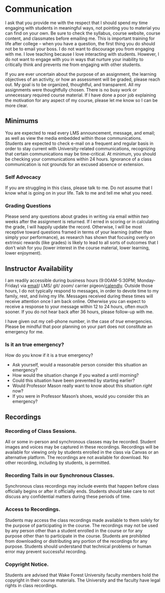 # Communication

I ask that you provide me with the respect that I should spend my time engaging with students in meaningful ways, not pointing you to material you can find on your own. Be sure to check the syllabus, course website, course content, and classmates before emailing me. This is important training for life after college – when you have a question, the first thing you do should not be to email your boss. I do not want to discourage you from engaging with me. I love teaching because I love interacting with students.  However, I do not want to engage with you in ways that nurture your inability to critically think and prevents me from engaging with other students.

If you are ever uncertain about the purpose of an assignment, the learning objectives of an activity, or how an assessment will be graded, please reach out. My goal is to be  organized, thoughtful, and transparent. All my assignments were thoughtfully chosen. There is no busy work or unnecessary required course material. If I have done a poor job explaining the motivation for any aspect of my course, please let me know so I can be more clear. 


## Minimums

You are expected to read every LMS announcement, message, and email; as well as view the media embedded within those communications. Students are expected to check e-mail on a frequent and regular basis in order to stay current with University-related communications, recognizing that certain communications may be time-critical. At minimum, you should be checking your communications within 24 hours. Ignorance of a class communication is not grounds for an excused absence or extension. 


### Self Advocacy

If you are struggling in this class, please talk to me. Do not assume that I know what is going on in your life. Talk to me and tell me what you need.

### Grading Questions

Please send any questions about grades in writing via email within *two* weeks after the assignment is returned. If I erred in scoring or in calculating the grade, I will happily update the record. Otherwise, I will be most receptive toward questions framed in terms of your learning (rather than simply your performance), as research has shown that focusing overly on extrinsic rewards (like grades) is likely to lead to all sorts of outcomes that I don't wish for you (lower interest in the course material, lower learning, lower enjoyment).


## Instructor Availability

I am readily accessible during business hours (9:00AM-5:30PM; Monday-Friday) via [email](garrissm@wfu.edu)/ LMS/ git/ zoom/ carrier pigeon/[calendly](https://calendly.com/smasongarrison/). Outside those hours, I do not typically respond to messages, in order to devote time to my family, rest, and living my life. Messages received during these times will receive attention once I am back online. Otherwise you can expect to receive a response to your message within 12 to 24 hours, often much sooner. If you do not hear back after 36 hours, please follow-up with me. 

I have given out my cell-phone number, in the case of *true* emergencies. Please be mindful that poor planning on your part does not constitute an emergency for me. 

### Is it an true emergency?

How do you know if it is a true emergency? 

* Ask yourself, would a reasonable person consider this situation an emergency? 
* How would the situation change if you waited a until morning?
* Could this situation have been prevented by starting earlier?
* Would Professor Mason really want to know about this situation *right* now? 
* If you were in Professor Mason's shoes, would you consider this an emergency?

## Recordings

### Recording of Class Sessions. 

All or some in-person and synchronous classes may be recorded.  Student images and voices may be captured in these recordings.  Recordings will be available for viewing only by students enrolled in the class via Canvas or an alternative platform. The recordings are not available for download. No other recording, including by students, is permitted.

### Recording Tails in our Synchronous Classes. 

Synchronous class recordings may include events that happen before class officially begins or after it officially ends. Students should take care to not discuss any confidential matters during these periods of time.

### Access to Recordings. 

Students may access the class recordings made available to them solely for the purpose of participating in the course. The recordings may not be used by any person other than a student enrolled in the course or for any purpose other than to participate in the course. Students are prohibited from downloading or distributing any portion of the recordings for any purpose. Students should understand that technical problems or human error may prevent successful recording.

### Copyright Notice. 

Students are advised that Wake Forest University faculty members hold the copyright in their course materials. The University and the faculty have legal rights in class recordings.
